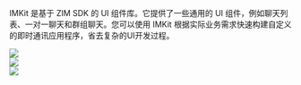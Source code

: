 IMKit 是基于 ZIM SDK 的 UI 组件库。它提供了一些通用的 UI 组件，例如聊天列表、一对一聊天和群组聊天。您可以使用 IMKit 根据实际业务需求快速构建自定义的即时通讯应用程序，省去复杂的UI开发过程。

<div style={{width:"100%",display:"flex",gap:"10px"}}>
    <div style={{width:"30%"}}>
        <Frame width="auto" height="auto" caption="">
        <img src="https://storage.zego.im/sdk-doc/Pics/ZIMKit/ZIMLKit_image1_EN.png" />
        </Frame>
    </div>
    <div style={{width:"30%"}}>
        <Frame width="auto" height="auto" caption="">
        <img src="https://storage.zego.im/sdk-doc/Pics/ZIMKit/ZIMLKit_image2_EN.png" />
        </Frame>
    </div>
    <div style={{width:"30%"}}>
        <Frame width="auto" height="auto" caption="">
        <img src="https://storage.zego.im/sdk-doc/Pics/ZIMKit/ZIMLKit_image3_EN.png" />
        </Frame>
    </div>
</div>

